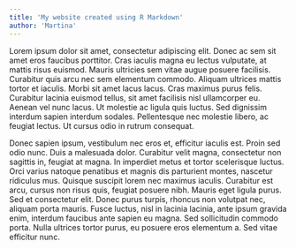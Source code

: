 ```yaml
---
title: 'My website created using R Markdown'
author: 'Martina'
---
```


Lorem ipsum dolor sit amet, consectetur adipiscing elit. Donec ac sem sit amet eros faucibus porttitor. Cras iaculis magna eu lectus vulputate, at mattis risus euismod. Mauris ultricies sem vitae augue posuere facilisis. Curabitur quis arcu nec sem elementum commodo. Aliquam ultrices mattis tortor et iaculis. Morbi sit amet lacus lacus. Cras maximus purus felis. Curabitur lacinia euismod tellus, sit amet facilisis nisl ullamcorper eu. Aenean vel nunc lacus. Ut molestie ac ligula quis luctus. Sed dignissim interdum sapien interdum sodales. Pellentesque nec molestie libero, ac feugiat lectus. Ut cursus odio in rutrum consequat.

Donec sapien ipsum, vestibulum nec eros et, efficitur iaculis est. Proin sed odio nunc. Duis a malesuada dolor. Curabitur velit magna, consectetur non sagittis in, feugiat at magna. In imperdiet metus et tortor scelerisque luctus. Orci varius natoque penatibus et magnis dis parturient montes, nascetur ridiculus mus. Quisque suscipit lorem nec maximus iaculis. Curabitur est arcu, cursus non risus quis, feugiat posuere nibh. Mauris eget ligula purus. Sed et consectetur elit. Donec purus turpis, rhoncus non volutpat nec, aliquam porta mauris. Fusce luctus, nisl in lacinia lacinia, ante ipsum gravida enim, interdum faucibus ante sapien eu magna. Sed sollicitudin commodo porta. Nulla ultrices tortor purus, eu posuere eros elementum a. Sed vitae efficitur nunc. 

